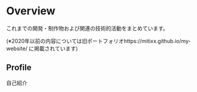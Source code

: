 # Overview
 
これまでの開発・制作物および関連の技術的活動をまとめています。

(※2020年以前の内容については旧ポートフォリオhttps://mitixx.github.io/my-website/ に掲載されています)

## Profile
自己紹介

